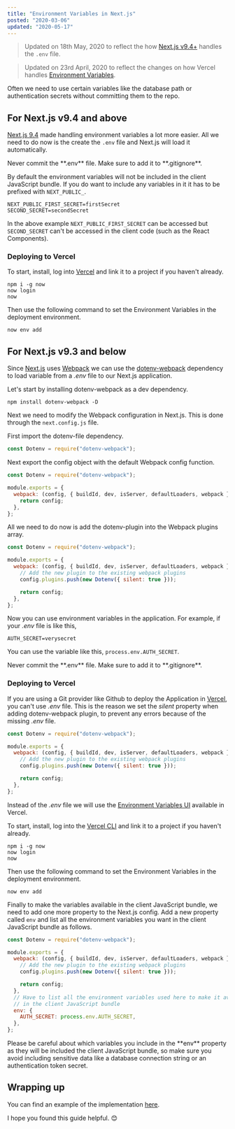 ```yaml
---
title: "Environment Variables in Next.js"
posted: "2020-03-06"
updated: "2020-05-17"
---
```


> Updated on 18th May, 2020 to reflect the how [Next.js v9.4+](https://nextjs.org/blog/next-9-4#new-environment-variables-support "New Environment Variables Support") handles the `.env` file.

> Updated on 23rd April, 2020 to reflect the changes on how Vercel handles [Environment Variables](https://vercel.com/blog/environment-variables-ui).

Often we need to use certain variables like the database path or authentication secrets without committing them to the repo.

## For Next.js v9.4 and above

[Next.js 9.4](https://nextjs.org/blog/next-9-4) made handling environment variables a lot more easier. All we need to do now is the create the `.env` file and Next.js will load it automatically.

<Callout type="warn">
  Never commit the **.env** file. Make sure to add it to **.gitignore**.
</Callout>

By default the environment variables will not be included in the client JavaScript bundle. If you do want to include any variables in it it has to be prefixed with `NEXT_PUBLIC_`.

```text .env
NEXT_PUBLIC_FIRST_SECRET=firstSecret
SECOND_SECRET=secondSecret
```

In the above example `NEXT_PUBLIC_FIRST_SECRET` can be accessed but `SECOND_SECRET` can't be accessed in the client code (such as the React Components).

### Deploying to Vercel

To start, install, log into [Vercel](https://vercel.com/download) and link it to a project if you haven't already.

```shell
npm i -g now
now login
now
```

Then use the following command to set the Environment Variables in the deployment environment.

```shell
now env add
```

## For Next.js v9.3 and below

Since [Next.js](https://nextjs.org/ "Next.js") uses [Webpack](https://webpack.js.org/ "Webpack") we can use the [dotenv-webpack](https://www.npmjs.com/package/dotenv-webpack) dependency to load variable from a _.env_ file to our Next.js application.

Let's start by installing dotenv-webpack as a dev dependency.

```shell
npm install dotenv-webpack -D
```

Next we need to modify the Webpack configuration in Next.js. This is done through the `next.config.js` file.

First import the dotenv-file dependency.

```javascript next.config.js
const Dotenv = require("dotenv-webpack");
```

Next export the config object with the default Webpack config function.

```javascript next.config.js focus=3:7
const Dotenv = require("dotenv-webpack");

module.exports = {
  webpack: (config, { buildId, dev, isServer, defaultLoaders, webpack }) => {
    return config;
  },
};
```

All we need to do now is add the dotenv-plugin into the Webpack plugins array.

```javascript next.config.js focus=5:6
const Dotenv = require("dotenv-webpack");

module.exports = {
  webpack: (config, { buildId, dev, isServer, defaultLoaders, webpack }) => {
    // Add the new plugin to the existing webpack plugins
    config.plugins.push(new Dotenv({ silent: true }));

    return config;
  },
};
```

Now you can use environment variables in the application. For example, if your _.env_ file is like this,

```text .env
AUTH_SECRET=verysecret
```

You can use the variable like this, `process.env.AUTH_SECRET`.

<Callout type="warn">
  Never commit the **.env** file. Make sure to add it to **.gitignore**.
</Callout>

### Deploying to Vercel

If you are using a Git provider like Github to deploy the Application in [Vercel](https://vercel.com/home), you can't use _.env_ file. This is the reason we set the _silent_ property when adding dotenv-webpack plugin, to prevent any errors because of the missing _.env_ file.

```javascript next.config.js focus=6
const Dotenv = require("dotenv-webpack");

module.exports = {
  webpack: (config, { buildId, dev, isServer, defaultLoaders, webpack }) => {
    // Add the new plugin to the existing webpack plugins
    config.plugins.push(new Dotenv({ silent: true }));

    return config;
  },
};
```

Instead of the _.env_ file we will use the [Environment Variables UI](https://vercel.com/blog/environment-variables-ui) available in Vercel.

To start, install, log into the [Vercel CLI](https://vercel.com/download) and link it to a project if you haven't already.

```shell
npm i -g now
now login
now
```

Then use the following command to set the Environment Variables in the deployment environment.

```shell
now env add
```

Finally to make the variables available in the client JavaScript bundle, we need to add one more property to the Next.js config. Add a new property called `env` and list all the environment variables you want in the client JavaScript bundle as follows.

```javascript next.config.js focus=10:14
const Dotenv = require("dotenv-webpack");

module.exports = {
  webpack: (config, { buildId, dev, isServer, defaultLoaders, webpack }) => {
    // Add the new plugin to the existing webpack plugins
    config.plugins.push(new Dotenv({ silent: true }));

    return config;
  },
  // Have to list all the environment variables used here to make it available
  // in the client JavaScript bundle
  env: {
    AUTH_SECRET: process.env.AUTH_SECRET,
  },
};
```

<Callout type="warn">
  Please be careful about which variables you include in the **env** property as
  they will be included the client JavaScript bundle, so make sure you avoid
  including sensitive data like a database connection string or an
  authentication token secret.
</Callout>

## Wrapping up

You can find an example of the implementation [here](https://github.com/akhila-ariyachandra/next-env-test).

I hope you found this guide helpful. 😊
